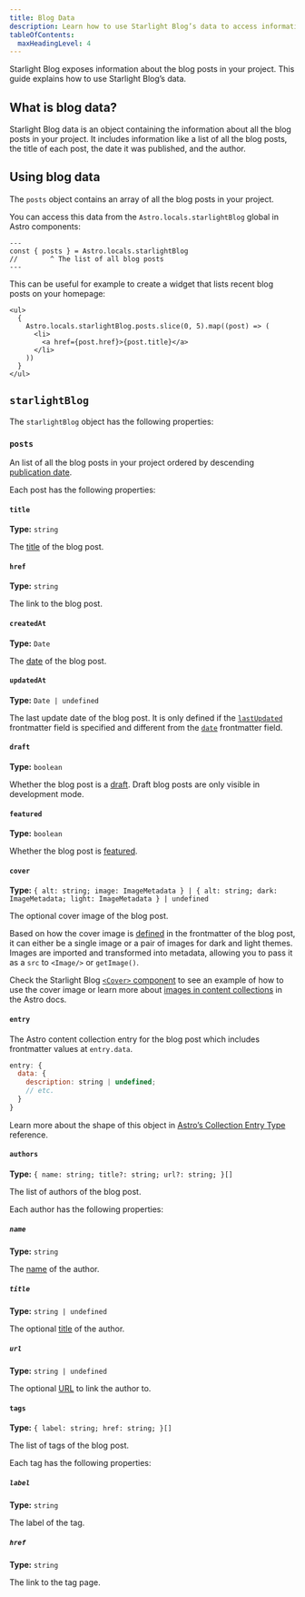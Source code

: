 ```yaml
---
title: Blog Data
description: Learn how to use Starlight Blog’s data to access information about your blog posts.
tableOfContents:
  maxHeadingLevel: 4
---
```


Starlight Blog exposes information about the blog posts in your project.
This guide explains how to use Starlight Blog’s data.

## What is blog data?

Starlight Blog data is an object containing the information about all the blog posts in your project.
It includes information like a list of all the blog posts, the title of each post, the date it was published, and the author.

## Using blog data

The `posts` object contains an array of all the blog posts in your project.

You can access this data from the `Astro.locals.starlightBlog` global in Astro components:

```astro title="example.astro"
---
const { posts } = Astro.locals.starlightBlog
//        ^ The list of all blog posts
---
```

This can be useful for example to create a widget that lists recent blog posts on your homepage:


<Preview>

```astro title="RecentBlogPosts.astro" "Astro.locals.starlightBlog.posts"
<ul>
  {
    Astro.locals.starlightBlog.posts.slice(0, 5).map((post) => (
      <li>
        <a href={post.href}>{post.title}</a>
      </li>
    ))
  }
</ul>
```

<Fragment slot="preview">

<BlogDataExample />

</Fragment>

</Preview>

## `starlightBlog`

The `starlightBlog` object has the following properties:

### `posts`

An list of all the blog posts in your project ordered by descending [publication date](/guides/frontmatter#date-required/).

Each post has the following properties:

#### `title`

**Type:** `string`

The [title](/guides/frontmatter#title-required/) of the blog post.

#### `href`

**Type:** `string`

The link to the blog post.

#### `createdAt`

**Type:** `Date`

The [date](/guides/frontmatter#date-required/) of the blog post.

#### `updatedAt`

**Type:** `Date | undefined`

The last update date of the blog post.
It is only defined if the [`lastUpdated`](/guides/frontmatter#lastupdated/) frontmatter field is specified and different from the [`date`](/guides/frontmatter#date-required/) frontmatter field.

#### `draft`

**Type:** `boolean`

Whether the blog post is a [draft](/guides/frontmatter/#draft).
Draft blog posts are only visible in development mode.

#### `featured`

**Type:** `boolean`

Whether the blog post is [featured](/guides/frontmatter/#featured).

#### `cover`

**Type:** `{ alt: string; image: ImageMetadata } | { alt: string; dark: ImageMetadata; light: ImageMetadata } | undefined`

The optional cover image of the blog post.

Based on how the cover image is [defined](/guides/frontmatter#cover) in the frontmatter of the blog post, it can either be a single image or a pair of images for dark and light themes.
Images are imported and transformed into metadata, allowing you to pass it as a `src` to `<Image/>` or `getImage()`.

Check the Starlight Blog [`<Cover>` component](https://github.com/HiDeoo/starlight-blog/blob/main/packages/starlight-blog/components/Cover.astro) to see an example of how to use the cover image or learn more about [images in content collections](https://docs.astro.build/en/guides/images/#images-in-content-collections) in the Astro docs.

#### `entry`

The Astro content collection entry for the blog post which includes frontmatter values at `entry.data`.

```js
entry: {
  data: {
    description: string | undefined;
    // etc.
  }
}
```

Learn more about the shape of this object in [Astro’s Collection Entry Type](https://docs.astro.build/en/reference/modules/astro-content/#collectionentry) reference.

#### `authors`

**Type:** `{ name: string; title?: string; url?: string; }[]`

The list of authors of the blog post.

Each author has the following properties:

##### `name`

**Type:** `string`

The [name](/configuration/#name-required) of the author.

##### `title`

**Type:** `string | undefined`

The optional [title](/configuration/#title-1) of the author.

##### `url`

**Type:** `string | undefined`

The optional [URL](/configuration/#url) to link the author to.

#### `tags`

**Type:** `{ label: string; href: string; }[]`

The list of tags of the blog post.

Each tag has the following properties:

##### `label`

**Type:** `string`

The label of the tag.

##### `href`

**Type:** `string`

The link to the tag page.
